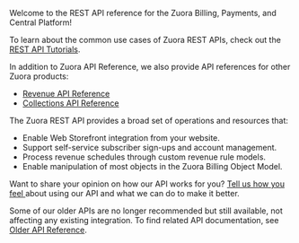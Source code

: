 Welcome to the REST API reference for the Zuora Billing, Payments, and Central Platform!

To learn about the common use cases of Zuora REST APIs, check out the [REST API Tutorials](https://developer.zuora.com/rest-api/api-guides/overview/).

In addition to Zuora API Reference, we also provide API references for other Zuora products:

  * [Revenue API Reference](https://developer.zuora.com/api-references/revenue/overview/)
  * [Collections API Reference](https://developer.zuora.com/api-references/collections/overview/)

    
The Zuora REST API provides a broad set of operations and resources that:

  * Enable Web Storefront integration from your website.
  * Support self-service subscriber sign-ups and account management.
  * Process revenue schedules through custom revenue rule models.
  * Enable manipulation of most objects in the Zuora Billing Object Model.

Want to share your opinion on how our API works for you? <a href="https://community.zuora.com/t5/Developers/API-Feedback-Form/gpm-p/21399" target="_blank">Tell us how you feel </a>about using our API and what we can do to make it better.

Some of our older APIs are no longer recommended but still available, not affecting any existing integration. To find related API documentation, see [Older API Reference](https://developer.zuora.com/api-references/older-api/overview/).
